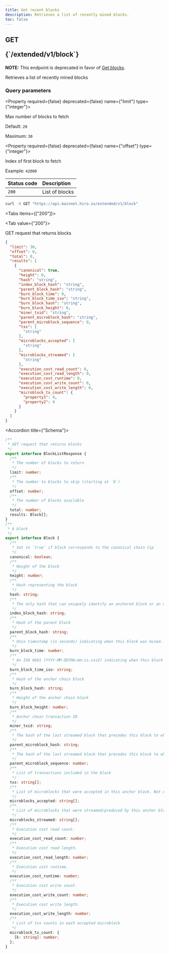 ```yaml
---
title: Get recent blocks
description: Retrieves a list of recently mined blocks.
toc: false
---
```




<Root>

<API>

<div className='flex-1'>

<h2 className="not-prose mb-2 inline-flex items-center gap-3 font-mono">
  <div className="rounded-lg border px-1 py-0.5 text-xs font-medium border-green-400/50 bg-green-400/20 text-green-600 dark:text-green-400">
    GET
  </div>
  <p className="text-xs break-words overflow-hidden w-[95%]">{`/extended/v1/block`}</p>
</h2>

**NOTE:** This endpoint is <span className="rounded-lg border px-1 py-0.5 text-xs font-medium border-orange-400/50 bg-orange-400/20 text-orange-600 dark:text-orange-400">deprecated</span> in favor of [Get blocks](/stacks/api/blocks/get-blocks).

Retrieves a list of recently mined blocks

### Query parameters

<Property required={false} deprecated={false} name={"limit"} type={"integer"}>

Max number of blocks to fetch

<span>Default:  `20`</span>

<span>Maximum:  `30`</span>

</Property>

<Property required={false} deprecated={false} name={"offset"} type={"integer"}>

Index of first block to fetch

<span>Example:  `42000`</span>

</Property>

| Status code | Description |
| :----------- | :----------- |
| `200` | List of blocks |

</div>

<APIExample>

```bash title="Terminal"
curl -X GET "https://api.mainnet.hiro.so/extended/v1/block"
```

<Tabs items={["200"]}>

<Tab value={"200"}>

GET request that returns blocks

```json title="Example response"
{
  "limit": 30,
  "offset": 0,
  "total": 0,
  "results": [
    {
      "canonical": true,
      "height": 0,
      "hash": "string",
      "index_block_hash": "string",
      "parent_block_hash": "string",
      "burn_block_time": 0,
      "burn_block_time_iso": "string",
      "burn_block_hash": "string",
      "burn_block_height": 0,
      "miner_txid": "string",
      "parent_microblock_hash": "string",
      "parent_microblock_sequence": 0,
      "txs": [
        "string"
      ],
      "microblocks_accepted": [
        "string"
      ],
      "microblocks_streamed": [
        "string"
      ],
      "execution_cost_read_count": 0,
      "execution_cost_read_length": 0,
      "execution_cost_runtime": 0,
      "execution_cost_write_count": 0,
      "execution_cost_write_length": 0,
      "microblock_tx_count": {
        "property1": 0,
        "property2": 0
      }
    }
  ]
}
```

<Accordions>

<Accordion title={"Schema"}>

```ts
/**
 * GET request that returns blocks
 */
export interface BlockListResponse {
  /**
   * The number of blocks to return
   */
  limit: number;
  /**
   * The number to blocks to skip (starting at `0`)
   */
  offset: number;
  /**
   * The number of blocks available
   */
  total: number;
  results: Block[];
}
/**
 * A block
 */
export interface Block {
  /**
   * Set to `true` if block corresponds to the canonical chain tip
   */
  canonical: boolean;
  /**
   * Height of the block
   */
  height: number;
  /**
   * Hash representing the block
   */
  hash: string;
  /**
   * The only hash that can uniquely identify an anchored block or an unconfirmed state trie
   */
  index_block_hash: string;
  /**
   * Hash of the parent block
   */
  parent_block_hash: string;
  /**
   * Unix timestamp (in seconds) indicating when this block was mined.
   */
  burn_block_time: number;
  /**
   * An ISO 8601 (YYYY-MM-DDTHH:mm:ss.sssZ) indicating when this block was mined.
   */
  burn_block_time_iso: string;
  /**
   * Hash of the anchor chain block
   */
  burn_block_hash: string;
  /**
   * Height of the anchor chain block
   */
  burn_block_height: number;
  /**
   * Anchor chain transaction ID
   */
  miner_txid: string;
  /**
   * The hash of the last streamed block that precedes this block to which this block is to be appended. Not every anchored block will have a parent microblock stream. An anchored block that does not have a parent microblock stream has the parent microblock hash set to an empty string, and the parent microblock sequence number set to -1.
   */
  parent_microblock_hash: string;
  /**
   * The hash of the last streamed block that precedes this block to which this block is to be appended. Not every anchored block will have a parent microblock stream. An anchored block that does not have a parent microblock stream has the parent microblock hash set to an empty string, and the parent microblock sequence number set to -1.
   */
  parent_microblock_sequence: number;
  /**
   * List of transactions included in the block
   */
  txs: string[];
  /**
   * List of microblocks that were accepted in this anchor block. Not every anchored block will have a accepted all (or any) of the previously streamed microblocks. Microblocks that were orphaned are not included in this list.
   */
  microblocks_accepted: string[];
  /**
   * List of microblocks that were streamed/produced by this anchor block's miner. This list only includes microblocks that were accepted in the following anchor block. Microblocks that were orphaned are not included in this list.
   */
  microblocks_streamed: string[];
  /**
   * Execution cost read count.
   */
  execution_cost_read_count: number;
  /**
   * Execution cost read length.
   */
  execution_cost_read_length: number;
  /**
   * Execution cost runtime.
   */
  execution_cost_runtime: number;
  /**
   * Execution cost write count.
   */
  execution_cost_write_count: number;
  /**
   * Execution cost write length.
   */
  execution_cost_write_length: number;
  /**
   * List of txs counts in each accepted microblock
   */
  microblock_tx_count: {
    [k: string]: number;
  };
}

```

</Accordion>

</Accordions>

</Tab>

</Tabs>

</APIExample>

</API>

</Root>
